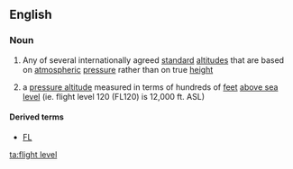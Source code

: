 ==English==
{{wikipedia}}

===Noun===
{{en-noun|head=[[flight]] [[level]]}}

# Any of several internationally agreed [[standard]] [[altitude]]s that are based on [[atmospheric]] [[pressure]] rather than on true [[height]]
# {{context|lang=en|aviation}} a [[pressure altitude]] measured in terms of hundreds of [[feet]] [[above sea level]] (ie. flight level 120 (FL120) is 12,000 ft. ASL)

====Derived terms====
* [[FL]] 

[[ta:flight level]]